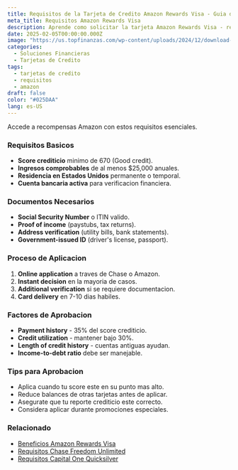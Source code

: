 ```yaml
---
title: Requisitos de la Tarjeta de Credito Amazon Rewards Visa - Guia de Elegibilidad
meta_title: Requisitos Amazon Rewards Visa
description: Aprende como solicitar la tarjeta Amazon Rewards Visa - requisitos de elegibilidad, pasos de solicitud y beneficios clave para compradores frecuentes.
date: 2025-02-05T00:00:00.000Z
image: "https://us.topfinanzas.com/wp-content/uploads/2024/12/download-18.webp"
categories:
  - Soluciones Financieras
  - Tarjetas de Credito
tags:
  - tarjetas de credito
  - requisitos
  - amazon
draft: false
color: "#025DAA"
lang: es-US
---
```


Accede a recompensas Amazon con estos requisitos esenciales.

### Requisitos Basicos

- **Score crediticio** minimo de 670 (Good credit).
- **Ingresos comprobables** de al menos $25,000 anuales.
- **Residencia en Estados Unidos** permanente o temporal.
- **Cuenta bancaria activa** para verificacion financiera.

### Documentos Necesarios

- **Social Security Number** o ITIN valido.
- **Proof of income** (paystubs, tax returns).
- **Address verification** (utility bills, bank statements).
- **Government-issued ID** (driver's license, passport).

### Proceso de Aplicacion

1. **Online application** a traves de Chase o Amazon.
2. **Instant decision** en la mayoria de casos.
3. **Additional verification** si se requiere documentacion.
4. **Card delivery** en 7-10 dias habiles.

<AdZone id="us_site_4" />

### Factores de Aprobacion

- **Payment history** - 35% del score crediticio.
- **Credit utilization** - mantener bajo 30%.
- **Length of credit history** - cuentas antiguas ayudan.
- **Income-to-debt ratio** debe ser manejable.

### Tips para Aprobacion

- Aplica cuando tu score este en su punto mas alto.
- Reduce balances de otras tarjetas antes de aplicar.
- Asegurate que tu reporte crediticio este correcto.
- Considera aplicar durante promociones especiales.

### Relacionado

- [Beneficios Amazon Rewards Visa](/soluciones-financieras/desbloquea-los-beneficios-de-la-tarjeta-de-credito-amazon-rewards-visa)
- [Requisitos Chase Freedom Unlimited](/soluciones-financieras/requisitos-de-la-tarjeta-de-credito-chase-freedom-unlimited-guia-de-elegibilidad)
- [Requisitos Capital One Quicksilver](/soluciones-financieras/requisitos-de-la-tarjeta-de-credito-capital-one-quicksilver-cashback-sin-limites)
